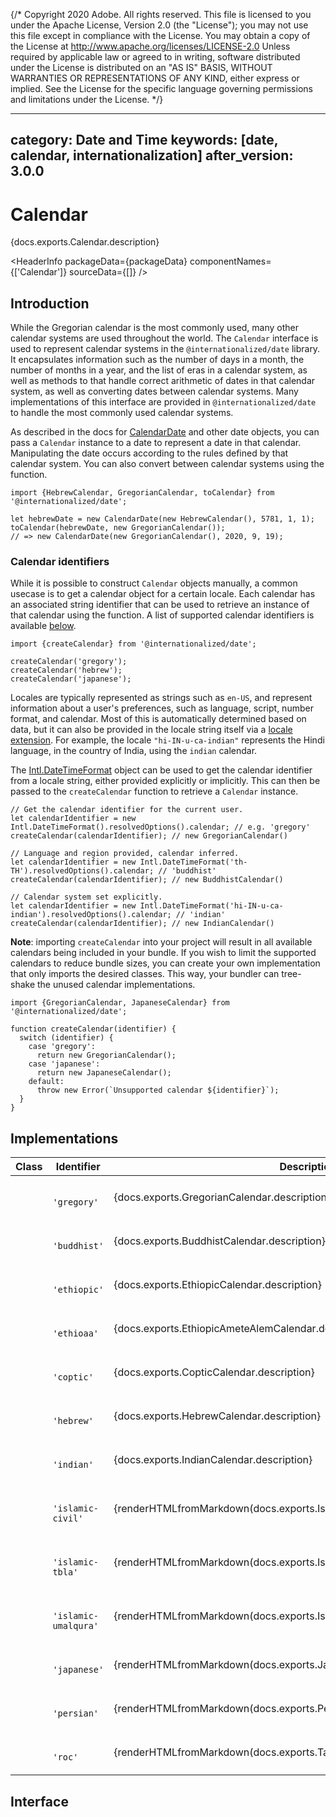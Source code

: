 {/* Copyright 2020 Adobe. All rights reserved.
This file is licensed to you under the Apache License, Version 2.0 (the "License");
you may not use this file except in compliance with the License. You may obtain a copy
of the License at http://www.apache.org/licenses/LICENSE-2.0
Unless required by applicable law or agreed to in writing, software distributed under
the License is distributed on an "AS IS" BASIS, WITHOUT WARRANTIES OR REPRESENTATIONS
OF ANY KIND, either express or implied. See the License for the specific language
governing permissions and limitations under the License. */}



---
category: Date and Time
keywords: [date, calendar, internationalization]
after_version: 3.0.0
---

# Calendar

<PageDescription>{docs.exports.Calendar.description}</PageDescription>

<HeaderInfo
  packageData={packageData}
  componentNames={['Calendar']}
  sourceData={[]} />

## Introduction

While the Gregorian calendar is the most commonly used, many other calendar systems are used throughout the world. The `Calendar` interface is used to represent calendar systems in the `@internationalized/date` library. It encapsulates information such as the number of days in a month, the number of months in a year, and the list of eras in a calendar system, as well as methods to that handle correct arithmetic of dates in that calendar system, as well as converting dates between calendar systems. Many implementations of this interface are provided in `@internationalized/date` to handle the most commonly used calendar systems.

As described in the docs for [CalendarDate](CalendarDate.html#calendar-systems) and other date objects, you can pass a `Calendar` instance to a date to represent a date in that calendar. Manipulating the date occurs according to the rules defined by that calendar system. You can also convert between calendar systems using the <TypeLink links={docs.links} type={docs.exports.toCalendar} /> function.

```tsx
import {HebrewCalendar, GregorianCalendar, toCalendar} from '@internationalized/date';

let hebrewDate = new CalendarDate(new HebrewCalendar(), 5781, 1, 1);
toCalendar(hebrewDate, new GregorianCalendar());
// => new CalendarDate(new GregorianCalendar(), 2020, 9, 19);
```

### Calendar identifiers

While it is possible to construct `Calendar` objects manually, a common usecase is to get a calendar object for a certain locale. Each calendar has an associated string identifier that can be used to retrieve an instance of that calendar using the <TypeLink links={docs.links} type={docs.exports.createCalendar} /> function. A list of supported calendar identifiers is available [below](#implementations).

```tsx
import {createCalendar} from '@internationalized/date';

createCalendar('gregory');
createCalendar('hebrew');
createCalendar('japanese');
```

Locales are typically represented as strings such as `en-US`, and represent information about a user's preferences, such as language, script, number format, and calendar. Most of this is automatically determined based on data, but it can also be provided in the locale string itself via a [locale extension](https://developer.mozilla.org/en-US/docs/Web/JavaScript/Reference/Global_Objects/Intl/Locale/calendar#adding_a_calendar_in_the_locale_string). For example, the locale `"hi-IN-u-ca-indian"` represents the Hindi language, in the country of India, using the `indian` calendar.

The [Intl.DateTimeFormat](https://developer.mozilla.org/en-US/docs/Web/JavaScript/Reference/Global_Objects/Intl/DateTimeFormat/DateTimeFormat) object can be used to get the calendar identifier from a locale string, either provided explicitly or implicitly. This can then be passed to the `createCalendar` function to retrieve a `Calendar` instance.

```tsx
// Get the calendar identifier for the current user.
let calendarIdentifier = new Intl.DateTimeFormat().resolvedOptions().calendar; // e.g. 'gregory'
createCalendar(calendarIdentifier); // new GregorianCalendar()

// Language and region provided, calendar inferred.
let calendarIdentifier = new Intl.DateTimeFormat('th-TH').resolvedOptions().calendar; // 'buddhist'
createCalendar(calendarIdentifier); // new BuddhistCalendar()

// Calendar system set explicitly.
let calendarIdentifier = new Intl.DateTimeFormat('hi-IN-u-ca-indian').resolvedOptions().calendar; // 'indian'
createCalendar(calendarIdentifier); // new IndianCalendar()
```

**Note**: importing `createCalendar` into your project will result in all available calendars being included in your bundle. If you wish to limit the supported calendars to reduce bundle sizes, you can create your own implementation that only imports the desired classes. This way, your bundler can tree-shake the unused calendar implementations.

```tsx
import {GregorianCalendar, JapaneseCalendar} from '@internationalized/date';

function createCalendar(identifier) {
  switch (identifier) {
    case 'gregory':
      return new GregorianCalendar();
    case 'japanese':
      return new JapaneseCalendar();
    default:
      throw new Error(`Unsupported calendar ${identifier}`);
  }
}
```

## Implementations

<table className={`${tableStyles['spectrum-Table']} ${tableStyles['spectrum-Table--quiet']} ${styles.propTable}`}>
  <thead>
    <tr>
      <th className={tableStyles['spectrum-Table-headCell']}>Class</th>
      <th className={tableStyles['spectrum-Table-headCell']}>Identifier</th>
      <th className={tableStyles['spectrum-Table-headCell']}>Description</th>
    </tr>
  </thead>
  <tbody className={tableStyles['spectrum-Table-body']}>
    <tr className={tableStyles['spectrum-Table-row']}>
      <td className={tableStyles['spectrum-Table-cell']}><TypeLink links={docs.links} type={docs.exports.GregorianCalendar} /></td>
      <td className={tableStyles['spectrum-Table-cell']}>
        <code className={typographyStyles['spectrum-Code4']}>
          <span className="token hljs-string">'gregory'</span>
        </code>
      </td>
      <td className={tableStyles['spectrum-Table-cell']}>{docs.exports.GregorianCalendar.description}</td>
    </tr>
    <tr className={tableStyles['spectrum-Table-row']}>
      <td className={tableStyles['spectrum-Table-cell']}><TypeLink links={docs.links} type={docs.exports.BuddhistCalendar} /></td>
      <td className={tableStyles['spectrum-Table-cell']}>
        <code className={typographyStyles['spectrum-Code4']}>
          <span className="token hljs-string">'buddhist'</span>
        </code>
      </td>
      <td className={tableStyles['spectrum-Table-cell']}>{docs.exports.BuddhistCalendar.description}</td>
    </tr>
    <tr className={tableStyles['spectrum-Table-row']}>
      <td className={tableStyles['spectrum-Table-cell']}><TypeLink links={docs.links} type={docs.exports.EthiopicCalendar} /></td>
      <td className={tableStyles['spectrum-Table-cell']}>
        <code className={typographyStyles['spectrum-Code4']}>
          <span className="token hljs-string">'ethiopic'</span>
        </code>
      </td>
      <td className={tableStyles['spectrum-Table-cell']}>{docs.exports.EthiopicCalendar.description}</td>
    </tr>
    <tr className={tableStyles['spectrum-Table-row']}>
      <td className={tableStyles['spectrum-Table-cell']}><TypeLink links={docs.links} type={docs.exports.EthiopicAmeteAlemCalendar} /></td>
      <td className={tableStyles['spectrum-Table-cell']}>
        <code className={typographyStyles['spectrum-Code4']}>
          <span className="token hljs-string">'ethioaa'</span>
        </code>
      </td>
      <td className={tableStyles['spectrum-Table-cell']}>{docs.exports.EthiopicAmeteAlemCalendar.description}</td>
    </tr>
    <tr className={tableStyles['spectrum-Table-row']}>
      <td className={tableStyles['spectrum-Table-cell']}><TypeLink links={docs.links} type={docs.exports.CopticCalendar} /></td>
      <td className={tableStyles['spectrum-Table-cell']}>
        <code className={typographyStyles['spectrum-Code4']}>
          <span className="token hljs-string">'coptic'</span>
        </code>
      </td>
      <td className={tableStyles['spectrum-Table-cell']}>{docs.exports.CopticCalendar.description}</td>
    </tr>
    <tr className={tableStyles['spectrum-Table-row']}>
      <td className={tableStyles['spectrum-Table-cell']}><TypeLink links={docs.links} type={docs.exports.HebrewCalendar} /></td>
      <td className={tableStyles['spectrum-Table-cell']}>
        <code className={typographyStyles['spectrum-Code4']}>
          <span className="token hljs-string">'hebrew'</span>
        </code>
      </td>
      <td className={tableStyles['spectrum-Table-cell']}>{docs.exports.HebrewCalendar.description}</td>
    </tr>
    <tr className={tableStyles['spectrum-Table-row']}>
      <td className={tableStyles['spectrum-Table-cell']}><TypeLink links={docs.links} type={docs.exports.IndianCalendar} /></td>
      <td className={tableStyles['spectrum-Table-cell']}>
        <code className={typographyStyles['spectrum-Code4']}>
          <span className="token hljs-string">'indian'</span>
        </code>
      </td>
      <td className={tableStyles['spectrum-Table-cell']}>{docs.exports.IndianCalendar.description}</td>
    </tr>
    <tr className={tableStyles['spectrum-Table-row']}>
      <td className={tableStyles['spectrum-Table-cell']}><TypeLink links={docs.links} type={docs.exports.IslamicCivilCalendar} /></td>
      <td className={tableStyles['spectrum-Table-cell']}>
        <code className={typographyStyles['spectrum-Code4']}>
          <span className="token hljs-string">'islamic-civil'</span>
        </code>
      </td>
      <td className={tableStyles['spectrum-Table-cell']}>{renderHTMLfromMarkdown(docs.exports.IslamicCivilCalendar.description)}</td>
    </tr>
    <tr className={tableStyles['spectrum-Table-row']}>
      <td className={tableStyles['spectrum-Table-cell']}><TypeLink links={docs.links} type={docs.exports.IslamicTabularCalendar} /></td>
      <td className={tableStyles['spectrum-Table-cell']}>
        <code className={typographyStyles['spectrum-Code4']}>
          <span className="token hljs-string">'islamic-tbla'</span>
        </code>
      </td>
      <td className={tableStyles['spectrum-Table-cell']}>{renderHTMLfromMarkdown(docs.exports.IslamicTabularCalendar.description)}</td>
    </tr>
    <tr className={tableStyles['spectrum-Table-row']}>
      <td className={tableStyles['spectrum-Table-cell']}><TypeLink links={docs.links} type={docs.exports.IslamicUmalquraCalendar} /></td>
      <td className={tableStyles['spectrum-Table-cell']}>
        <code className={typographyStyles['spectrum-Code4']}>
          <span className="token hljs-string">'islamic-umalqura'</span>
        </code>
      </td>
      <td className={tableStyles['spectrum-Table-cell']}>{renderHTMLfromMarkdown(docs.exports.IslamicUmalquraCalendar.description)}</td>
    </tr>
    <tr className={tableStyles['spectrum-Table-row']}>
      <td className={tableStyles['spectrum-Table-cell']}><TypeLink links={docs.links} type={docs.exports.JapaneseCalendar} /></td>
      <td className={tableStyles['spectrum-Table-cell']}>
        <code className={typographyStyles['spectrum-Code4']}>
          <span className="token hljs-string">'japanese'</span>
        </code>
      </td>
      <td className={tableStyles['spectrum-Table-cell']}>{renderHTMLfromMarkdown(docs.exports.JapaneseCalendar.description)}</td>
    </tr>
    <tr className={tableStyles['spectrum-Table-row']}>
      <td className={tableStyles['spectrum-Table-cell']}><TypeLink links={docs.links} type={docs.exports.PersianCalendar} /></td>
      <td className={tableStyles['spectrum-Table-cell']}>
        <code className={typographyStyles['spectrum-Code4']}>
          <span className="token hljs-string">'persian'</span>
        </code>
      </td>
      <td className={tableStyles['spectrum-Table-cell']}>{renderHTMLfromMarkdown(docs.exports.PersianCalendar.description)}</td>
    </tr>
    <tr className={tableStyles['spectrum-Table-row']}>
      <td className={tableStyles['spectrum-Table-cell']}><TypeLink links={docs.links} type={docs.exports.TaiwanCalendar} /></td>
      <td className={tableStyles['spectrum-Table-cell']}>
        <code className={typographyStyles['spectrum-Code4']}>
          <span className="token hljs-string">'roc'</span>
        </code>
      </td>
      <td className={tableStyles['spectrum-Table-cell']}>{renderHTMLfromMarkdown(docs.exports.TaiwanCalendar.description)}</td>
    </tr>
  </tbody>
</table>

## Interface

<ClassAPI links={docs.links} class={docs.exports.Calendar} />
